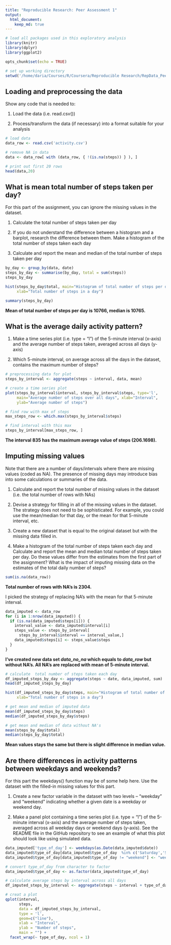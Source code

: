 ```yaml
---
title: "Reproducible Research: Peer Assessment 1"
output: 
  html_document:
    keep_md: true
---
```

```r
# load all packages used in this exploratory analysis
library(knitr)
library(dplyr)
library(ggplot2)
```


```r
opts_chunk$set(echo = TRUE)
```


```r
# set up working directory
setwd('/home/daria/Courses/R/Coursera/Reproducible Research/RepData_PeerAssessment1')
```


## Loading and preprocessing the data

Show any code that is needed to:

1. Load the data (i.e. read.csv())

2. Process/transform the data (if necessary) into a format suitable for your analysis

```r
# load data
data_row <- read.csv('activity.csv')

# remove NA in data
data <- data_row[ with (data_row, { !(is.na(steps)) } ), ]

# print out first 20 rows
head(data,20)

```


## What is mean total number of steps taken per day?

For this part of the assignment, you can ignore the missing values in the dataset.

1. Calculate the total number of steps taken per day

2. If you do not understand the difference between a histogram and a barplot, research the difference between them. Make a histogram of the total number of steps taken each day

3. Calculate and report the mean and median of the total number of steps taken per day

```r
by_day <- group_by(data, date)
steps_by_day <- summarise(by_day, total = sum(steps))
steps_by_day
```

```r
hist(steps_by_day$total, main="Histogram of total number of steps per day", 
     xlab="Total number of steps in a day")
```

```r
summary(steps_by_day)
```
**Mean of total number of steps per day is 10766, median is 10765.**

## What is the average daily activity pattern?

1. Make a time series plot (i.e. type = "l") of the 5-minute interval (x-axis) and the average number of steps taken, averaged across all days (y-axis)

2. Which 5-minute interval, on average across all the days in the dataset, contains the maximum number of steps?

```r

# preprocessing data for plot
steps_by_interval <- aggregate(steps ~ interval, data, mean)

# create a time series plot 
plot(steps_by_interval$interval, steps_by_interval$steps, type='l', 
     main="Average number of steps over all days", xlab="Interval", 
     ylab="Average number of steps")
```

```r
# find row with max of steps
max_steps_row <- which.max(steps_by_interval$steps)

# find interval with this max
steps_by_interval[max_steps_row, ]
```

**The interval 835 has the maximum average value of steps (206.1698).**

## Imputing missing values

Note that there are a number of days/intervals where there are missing values (coded as NA). The presence of missing days may introduce bias into some calculations or summaries of the data.

1. Calculate and report the total number of missing values in the dataset (i.e. the total number of rows with NAs)

2. Devise a strategy for filling in all of the missing values in the dataset. The strategy does not need to be sophisticated. For example, you could use the mean/median for that day, or the mean for that 5-minute interval, etc.

3. Create a new dataset that is equal to the original dataset but with the missing data filled in.

4. Make a histogram of the total number of steps taken each day and Calculate and report the mean and median total number of steps taken per day. Do these values differ from the estimates from the first part of the assignment? What is the impact of imputing missing data on the estimates of the total daily number of steps?

```r
sum(is.na(data_row))
```

**Total number of rows with NA's is 2304.**

I picked the strategy of replacing NA's with the mean for that 5-minute interval.

```r
data_imputed <- data_row
for (i in 1:nrow(data_imputed)) {
  if (is.na(data_imputed$steps[i])) {
    interval_value <- data_imputed$interval[i]
    steps_value <- steps_by_interval[
      steps_by_interval$interval == interval_value,]
    data_imputed$steps[i] <- steps_value$steps
  }
}
```

**I've created new data set *data_no_na* which equals to *data_row* but without NA's. All NA's are replaced with mean of 5-minute interval.**

```r
# calculate  total number of steps taken each day
df_imputed_steps_by_day <- aggregate(steps ~ date, data_imputed, sum)
head(df_imputed_steps_by_day)

hist(df_imputed_steps_by_day$steps, main="Histogram of total number of steps per day (imputed)", 
     xlab="Total number of steps in a day")
```


```r
# get mean and median of imputed data
mean(df_imputed_steps_by_day$steps)
median(df_imputed_steps_by_day$steps)
```

```r
# get mean and median of data without NA's
mean(steps_by_day$total)
median(steps_by_day$total)
```

**Mean values stays the same but there is slight difference in median value.**

## Are there differences in activity patterns between weekdays and weekends?

For this part the weekdays() function may be of some help here. Use the dataset with the filled-in missing values for this part.

1. Create a new factor variable in the dataset with two levels – “weekday” and “weekend” indicating whether a given date is a weekday or weekend day.

2. Make a panel plot containing a time series plot (i.e. type = "l") of the 5-minute interval (x-axis) and the average number of steps taken, averaged across all weekday days or weekend days (y-axis). See the README file in the GitHub repository to see an example of what this plot should look like using simulated data.

```r
data_imputed['type_of_day'] <- weekdays(as.Date(data_imputed$date))
data_imputed$type_of_day[data_imputed$type_of_day  %in% c('Saturday','Sunday') ] <- "weekend"
data_imputed$type_of_day[data_imputed$type_of_day != "weekend"] <- "weekday"
```



```r
# convert type_of_day from character to factor
data_imputed$type_of_day <- as.factor(data_imputed$type_of_day)

# calculate average steps by interval across all days
df_imputed_steps_by_interval <- aggregate(steps ~ interval + type_of_day, data_imputed, mean)

# creat a plot
qplot(interval, 
      steps, 
      data = df_imputed_steps_by_interval, 
      type = 'l', 
      geom=c("line"),
      xlab = "Interval", 
      ylab = "Number of steps", 
      main = "") +
  facet_wrap(~ type_of_day, ncol = 1)
```

